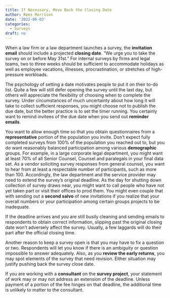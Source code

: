 ```yaml
---
title: If Necessary, Move Back the Closing Date
author: Rees Morrison
date: '2022-06-03'
categories:
  - Surveys
draft: no
---
```


When a law firm or a law department launches a survey, the **invitation email** should include a projected **closing date**.  “We urge you to take the survey on or before May 31st.”    For internal surveys by firms and legal teams, two to three weeks should be sufficient to accommodate holidays as well as employee vacations, illnesses, procrastination, or stretches of high-pressure workloads.

The psychology of setting a date motivates people to put it on their to-do list.  Quite a few will still defer opening the survey until the last day, but others will appreciate the flexibility of choosing when to complete the survey.  Under circumstances of much uncertainty about how long it will take to collect sufficient responses, you might choose not to publish the due date, but the better practice is to set the timer running.  You certainly want to remind invitees of the due date when you send out **reminder emails**.

You want to allow enough time so that you obtain questionnaires from a **representative** portion of the population you invite.  Don’t expect fully completed surveys from 100% of the population you reached out to, but you do want reasonably balanced participation among various **demographic** groups.  For example, in a large corporate legal department, you might want at least 70% of all Senior Counsel, Counsel and paralegals in your final data set.  As a vendor soliciting survey responses from general counsel, you want to hear from at least a respectable number of participants, such as more than 100.  Accordingly, the law department and the service provider may need to extend the survey’s original deadline.  As the day for shutting down collection of survey draws near, you might want to call people who have not yet taken part or visit their offices to prod them.  You might even couple that with sending out a **second salvo** of new invitations if you realize that your overall numbers or your participation among certain groups projects to be inadequate.

If the deadline arrives and you are still busily cleaning and sending emails to respondents to obtain correct information, slipping past the original closing date won’t adversely affect the survey.  Usually, a few laggards will do their part after the official closing time. 

Another reason to keep a survey open is that you may have to fix a question or two.   Respondents will let you know if there is an ambiguity or question impossible to answer adequately.  Also, as you **review the early returns**, you may spot elements of the survey that need revision.  Either situation may justify pushing back the survey close date.

If you are working with a **consultant** on the **survey project**, your statement of work may or may not address an extension of the deadline.  Unless payment of a portion of the fee hinges on that deadline, the additional time is unlikely to matter to the consultant.
